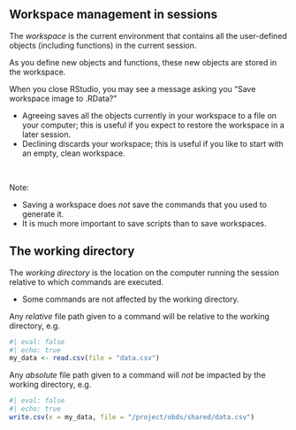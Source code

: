 ## Workspace management in <i class="fab fa-r-project"></i> sessions

The *workspace* is the current <i class="fab fa-r-project"></i> environment that contains all the user-defined objects (including functions) in the current session. 

As you define new objects and functions, these new objects are stored in the workspace.

When you close RStudio, you may see a message asking you "Save workspace image to .RData?"

- Agreeing saves all the objects currently in your workspace to a file on your computer;
  this is useful if you expect to restore the workspace in a later session.
- Declining discards your workspace; this is useful if you like to start <i class="fab fa-r-project"></i> with an empty, clean workspace.

<br/>

Note:

- Saving a workspace does *not* save the commands that you used to generate it.
- It is much more important to save scripts than to save workspaces.

## The working directory

The *working directory* is the location on the computer running the <i class="fab fa-r-project"></i> session relative to which commands are executed.

- Some commands are not affected by the working directory.

Any *relative* file path given to a command will be relative to the working directory, e.g.

```r
#| eval: false
#| echo: true
my_data <- read.csv(file = "data.csv")
```

Any *absolute* file path given to a command will *not* be impacted by the working directory, e.g.

```r
#| eval: false
#| echo: true
write.csv(x = my_data, file = "/project/obds/shared/data.csv")
```
